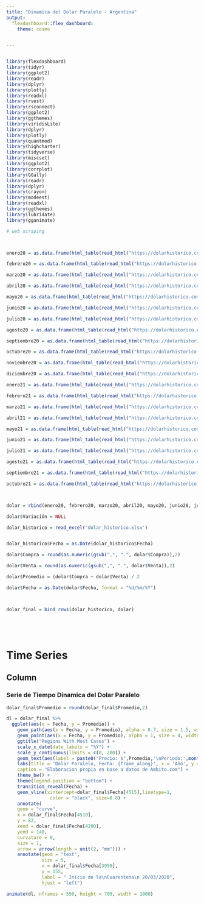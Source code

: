 ---
title: "Dinamica del Dolar Paralelo - Argentina"
output: 
  flexdashboard::flex_dashboard:
    theme: cosmo


---


<style>                     
.navbar {
  background-color:black;
  border-color:white;
}
.navbar-brand {
color:white!important;
}
</style>   

<style type="text/css">

.chart-title {  /* chart_title  */
   font-size: 15px

</style>

```{r setup, include=FALSE}

```



```{r}

library(flexdashboard)
library(tidyr)
library(ggplot2)
library(readr)  
library(dplyr)  
library(plotly)
library(readxl)
library(rvest)
library(rsconnect)
library(ggplot2)
library(ggthemes)
library(viridisLite)
library(dplyr)
library(plotly)
library(quantmod)
library(highcharter)
library(tidyverse)
library(miscset)
library(ggplot2)
library(corrplot) 
library(GGally)
library(readr)  
library(dplyr)  
library(crayon) 
library(modeest)
library(readxl)
library(ggthemes)
library(lubridate)
library(gganimate)

```



```{r}

# web scraping



enero20 = as.data.frame(html_table(read_html("https://dolarhistorico.com/cotizacion-dolar-blue/mes/enero-2020")))

febrero20 = as.data.frame(html_table(read_html("https://dolarhistorico.com/cotizacion-dolar-blue/mes/febrero-2020")))

marzo20 = as.data.frame(html_table(read_html("https://dolarhistorico.com/cotizacion-dolar-blue/mes/marzo-2020")))

abril20 = as.data.frame(html_table(read_html("https://dolarhistorico.com/cotizacion-dolar-blue/mes/abril-2020")))

mayo20 = as.data.frame(html_table(read_html("https://dolarhistorico.com/cotizacion-dolar-blue/mes/mayo-2020")))

junio20 = as.data.frame(html_table(read_html("https://dolarhistorico.com/cotizacion-dolar-blue/mes/junio-2020")))

julio20 = as.data.frame(html_table(read_html("https://dolarhistorico.com/cotizacion-dolar-blue/mes/julio-2020")))

agosto20 = as.data.frame(html_table(read_html("https://dolarhistorico.com/cotizacion-dolar-blue/mes/agosto-2020")))

septiembre20 = as.data.frame(html_table(read_html("https://dolarhistorico.com/cotizacion-dolar-blue/mes/septiembre-2020")))

octubre20 = as.data.frame(html_table(read_html("https://dolarhistorico.com/cotizacion-dolar-blue/mes/octubre-2020")))

noviembre20 = as.data.frame(html_table(read_html("https://dolarhistorico.com/cotizacion-dolar-blue/mes/noviembre-2020")))

diciembre20 = as.data.frame(html_table(read_html("https://dolarhistorico.com/cotizacion-dolar-blue/mes/diciembre-2020")))

enero21 = as.data.frame(html_table(read_html("https://dolarhistorico.com/cotizacion-dolar-blue/mes/enero-2021")))

febrero21 = as.data.frame(html_table(read_html("https://dolarhistorico.com/cotizacion-dolar-blue/mes/febrero-2021")))

marzo21 = as.data.frame(html_table(read_html("https://dolarhistorico.com/cotizacion-dolar-blue/mes/marzo-2021")))

abril21 = as.data.frame(html_table(read_html("https://dolarhistorico.com/cotizacion-dolar-blue/mes/abril-2021")))

mayo21 = as.data.frame(html_table(read_html("https://dolarhistorico.com/cotizacion-dolar-blue/mes/mayo-2021")))

junio21 = as.data.frame(html_table(read_html("https://dolarhistorico.com/cotizacion-dolar-blue/mes/junio-2021")))

julio21 = as.data.frame(html_table(read_html("https://dolarhistorico.com/cotizacion-dolar-blue/mes/julio-2021")))

agosto21 = as.data.frame(html_table(read_html("https://dolarhistorico.com/cotizacion-dolar-blue/mes/agosto-2021")))

septiembre21 = as.data.frame(html_table(read_html("https://dolarhistorico.com/cotizacion-dolar-blue/mes/septiembre-2021")))

octubre21 = as.data.frame(html_table(read_html("https://dolarhistorico.com/cotizacion-dolar-blue/mes/octubre-2021")))



dolar = rbind(enero20, febrero20, marzo20, abril20, mayo20, junio20, julio20, agosto20, septiembre20, octubre20, noviembre20, diciembre20, enero21, febrero21, marzo21, abril21, mayo21, junio21, julio21, agosto21, septiembre21,octubre21)

dolar$Variación = NULL

dolar_historico = read_excel('dolar_historico.xlsx')


dolar_historico$Fecha = as.Date(dolar_historico$Fecha)

dolar$Compra = round(as.numeric(gsub(",", ".", dolar$Compra)),2)

dolar$Venta = round(as.numeric(gsub(",", ".", dolar$Venta)),2)

dolar$Promedio = (dolar$Compra + dolar$Venta) / 2

dolar$Fecha = as.Date(dolar$Fecha, format = "%d/%m/%Y")



dolar_final = bind_rows(dolar_historico, dolar)






```



# Time Series


 

Column {.tabset}
-----------------------------------------------------------

### Serie de Tiempo Dinamica del Dolar Paralelo





```{r, warning=FALSE}



dolar_final$Promedio = round(dolar_final$Promedio,2)

dl = dolar_final %>% 
  ggplot(aes(x = Fecha, y = Promedio)) + 
    geom_path(aes(x = Fecha, y = Promedio), alpha = 0.7, size = 1.5, width = 1, color = '#39ad58') + 
    geom_point(aes(x = Fecha, y = Promedio), alpha = 1, size = 4, width = 2,color = 'grey') +
    ggtitle("Regions With Most Cases") +
    scale_x_date(date_labels = "%Y") +
    scale_y_continuous(limits = c(0, 200)) + 
    geom_text(aes(label = paste0("Precio: $",Promedio,'\nPeriodo:',month(dolar_final$Fecha),'/',year(dolar_final$Fecha))), hjust = +1, size = 6) +
    labs(title = 'Dolar Paralelo, Fecha: {frame_along}', x = 'Año', y = 'Dolar Paralelo', subtitle = "Dinamica del Dolar Paralelo",
    caption = "Elaboracion propia en base a datos de Ambito.com") +
    theme_bw() +
    theme(legend.position = "bottom") + 
    transition_reveal(Fecha) +
    geom_vline(xintercept=dolar_final$Fecha[4515],linetype=1, 
                color = "black", size=0.8) +
    annotate(
    geom = "curve",
    x = dolar_final$Fecha[4510],
    y = 82, 
    xend = dolar_final$Fecha[4200],
    yend = 140, 
    curvature = 0, 
    size = 1,
    arrow = arrow(length = unit(2, "mm"))) +
    annotate(geom = "text",
             size = 5,
             x = dolar_final$Fecha[3950],
             y = 155, 
             label = " Inicio de la\nCuarentena\n 20/03/2020", 
             hjust = "left")

animate(dl, nframes = 550, height = 700, width = 1000)







```

